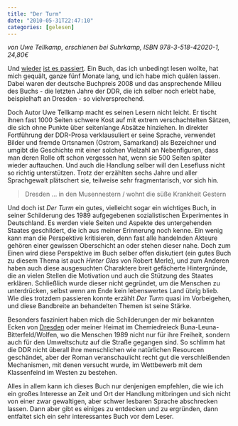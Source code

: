 ```yaml
---
title: "Der Turm"
date: "2010-05-31T22:47:10"
categories: [gelesen]
---
```


*von Uwe Tellkamp,
erschienen bei Suhrkamp, ISBN 978-3-518-42020-1, 24,80€*

Und [wieder](/blog/2009/04/20/owen-meany/) [ist es passiert](/blog/2009/11/05/godel-escher-bach-ein-endlos-geflochtenes-band/). Ein Buch, das ich unbedingt lesen wollte, hat mich gequält, ganze fünf Monate lang, und ich habe mich quälen lassen. Dabei waren der deutsche Buchpreis 2008 und das ansprechende Milieu des Buchs - die letzten Jahre der DDR, die ich selber noch erlebt habe, beispielhaft an Dresden - so vielversprechend.

Doch Autor Uwe Tellkamp macht es seinen Lesern nicht leicht. Er tischt ihnen fast 1000 Seiten schwere Kost auf mit extrem verschachtelten Sätzen, die sich ohne Punkte über seitenlange Absätze hinziehen. In direkter Fortführung der DDR-Prosa verklausuliert er seine Sprache, verwendet Bilder und fremde Ortsnamen (Ostrom, Samarkand) als Bezeichner und umgibt die Geschichte mit einer solchen Vielzahl an Nebenfiguren, dass man deren Rolle oft schon vergessen hat, wenn sie 500 Seiten später wieder auftauchen. Und auch die Handlung selber will den Lesefluss nicht so richtig unterstützen. Trotz der erzählten sechs Jahre und aller Sprachgewalt plätschert sie, teilweise sehr fragmentarisch, vor sich hin.

> Dresden ... in den Musennestern / wohnt die süße Krankheit Gestern

Und doch ist *Der Turm* ein gutes, vielleicht sogar ein wichtiges Buch, in seiner Schilderung des 1989 aufgegebenen sozialistischen Experimentes in Deutschland. Es werden viele Seiten und Aspekte des untergehenden Staates geschildert, die ich aus meiner Erinnerung noch kenne. Ein wenig kann man die Perspektive kritisieren, denn fast alle handelnden Akteure gehören einer gewissen Oberschicht an oder stehen dieser nahe. Doch zum Einen wird diese Perspektive im Buch selber offen diskutiert (ein gutes Buch zu diesem Thema ist auch *Hinter Glas* von Robert Merle), und zum Anderen haben auch diese ausgesuchten Charaktere breit gefächerte Hintergründe, die an vielen Stellen die Motivation und auch die Stützung des Staates erklären. Schließlich wurde dieser nicht gegründet, um die Menschen zu unterdrücken, selbst wenn am Ende kein lebenswertes Land übrig blieb. Wie dies trotzdem passieren konnte erzählt *Der Turm* quasi im Vorbeigehen, und diese Bandbreite an behandelten Themen ist seine Stärke.

Besonders fasziniert haben mich die Schilderungen der mir bekannten Ecken von [Dresden](/blog/2008/07/08/turmbegehung-in-dresden/) oder meiner Heimat im Chemiedreieck Buna-Leuna-Bitterfeld/Wolfen, wo die Menschen 1989 nicht nur für ihre Freiheit, sondern auch für den Umweltschutz auf die Straße gegangen sind. So schlimm hat die DDR nicht überall ihre menschlichen wie natürlichen Resourcen geschändet, aber der Roman veranschaulicht recht gut die verschleißenden Mechanismen, mit denen versucht wurde, im Wettbewerb mit dem Klassenfeind im Westen zu bestehen.

Alles in allem kann ich dieses Buch nur denjenigen empfehlen, die wie ich ein großes Interesse an Zeit und Ort der Handlung mitbringen und sich nicht von einer zwar gewaltigen, aber schwer lesbaren Sprache abschrecken lassen. Dann aber gibt es einiges zu entdecken und zu ergründen, dann entfaltet sich ein sehr interessantes Buch vor dem Leser.
